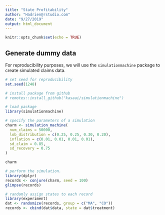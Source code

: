```yaml
---
title: "State Profitability"
author: "Hadrien@rstudio.com"
date: "9/27/2019"
output: html_document
---
```


```r
knitr::opts_chunk$set(echo = TRUE)
```

## Generate dummy data 
For reproducibility purposes, we will use the `simulationmachine` package to create simulated claims data.

```r

# set seed for reproducibility
set.seed(1248)

# install package from github
# remotes::install_github("kasaai/simulationmachine")

# load package
library(simulationmachine)

# specify the parameters of a simulation
charm <- simulation_machine(
  num_claims = 50000, 
  lob_distribution = c(0.25, 0.25, 0.30, 0.20), 
  inflation = c(0.01, 0.01, 0.01, 0.01), 
  sd_claim = 0.85, 
  sd_recovery = 0.75
)

charm

# perform the simulation.
library(dplyr)
records <- conjure(charm, seed = 100)
glimpse(records)

# randomly assign states to each record
library(experiment)
dat <- randomize(records, group = c("MA", "CO"))
records <- cbind(dat$data, state = dat$treatment)
```

